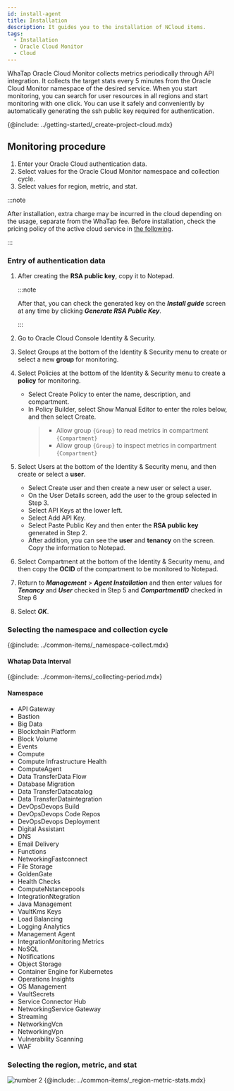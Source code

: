 ```yaml
---
id: install-agent
title: Installation
description: It guides you to the installation of NCloud items.
tags:
  - Installation
  - Oracle Cloud Monitor
  - Cloud
---
```



WhaTap Oracle Cloud Monitor collects metrics periodically through API integration. It collects the target stats every 5 minutes from the Oracle Cloud Monitor namespace of the desired service. When you start monitoring, you can search for user resources in all regions and start monitoring with one click. You can use it safely and conveniently by automatically generating the ssh public key required for authentication. 

{@include: ../getting-started/_create-project-cloud.mdx} 

## Monitoring procedure

1.  Enter your Oracle Cloud authentication data.
2.  Select values for the Oracle Cloud Monitor namespace and collection cycle.
3.  Select values for region, metric, and stat.

:::note

After installation, extra charge may be incurred in the cloud depending on the usage, separate from the WhaTap fee. Before installation, check the pricing policy of the active cloud service in [the following](https://www.oracle.com/kr/cloud/price-list/).

:::

### Entry of authentication data

<ImgLang img='oci-install.png' desc='OCI Monitor' />

1.  After creating the **RSA public key**, copy it to Notepad. 

    :::note

    After that, you can check the generated key on the **_Install guide_** screen at any time by clicking **_Generate RSA Public Key_**.

    :::

2.  Go to Oracle Cloud Console Identity & Security. 

3.  Select Groups at the bottom of the Identity & Security menu to create or select a new **group** for monitoring.

4.  Select Policies at the bottom of the Identity & Security menu to create a **policy** for monitoring.

    -   Select Create Policy to enter the name, description, and compartment.
    -   In Policy Builder, select Show Manual Editor to enter the roles below, and then select Create.
        > -   Allow group `{Group}` to read metrics in compartment `{Compartment}`
        > -   Allow group `{Group}` to inspect metrics in compartment `{Compartment}`

5.  Select Users at the bottom of the Identity & Security menu, and then create or select a **user**.

    -   Select Create user and then create a new user or select a user.
    -   On the User Details screen, add the user to the group selected in Step 3.
    -   Select API Keys at the lower left.
    -   Select Add API Key.
    -   Select Paste Public Key and then enter the **RSA public key** generated in Step 2.
    -   After addition, you can see the **user** and **tenancy** on the screen. Copy the information to Notepad.

6.  Select Compartment at the bottom of the Identity & Security menu, and then copy the **OCID** of the compartment to be monitored to Notepad.

7.  Return to **_Management_** > **_Agent Installation_** and then enter values for **_Tenancy_** and **_User_** checked in Step 5 and **_CompartmentID_** checked in Step 6

8.  Select **_OK_**.

### Selecting the namespace and collection cycle

{@include: ../common-items/_namespace-collect.mdx}  

#### Whatap Data Interval

{@include: ../common-items/_collecting-period.mdx}

#### Namespace

-   API Gateway
-   Bastion
-   Big Data
-   Blockchain Platform
-   Block Volume
-   Events
-   Compute
-   Compute Infrastructure Health
-   ComputeAgent
-   Data TransferData Flow
-   Database Migration
-   Data TransferDatacatalog
-   Data TransferDataintegration
-   DevOpsDevops Build
-   DevOpsDevops Code Repos
-   DevOpsDevops Deployment
-   Digital Assistant
-   DNS
-   Email Delivery
-   Functions
-   NetworkingFastconnect
-   File Storage
-   GoldenGate
-   Health Checks
-   ComputeNstancepools
-   IntegrationNtegration
-   Java Management
-   VaultKms Keys
-   Load Balancing
-   Logging Analytics
-   Management Agent
-   IntegrationMonitoring Metrics
-   NoSQL
-   Notifications
-   Object Storage
-   Container Engine for Kubernetes
-   Operations Insights
-   OS Management
-   VaultSecrets
-   Service Connector Hub
-   NetworkingService Gateway
-   Streaming
-   NetworkingVcn
-   NetworkingVpn
-   Vulnerability Scanning
-   WAF

### Selecting the region, metric, and stat

![number 2](/img/number-02.png) {@include: ../common-items/_region-metric-stats.mdx} 

<ImgLang img='oci_region.png' desc='Oracle Cloud Monitor - Region, Metric, Stats' />
